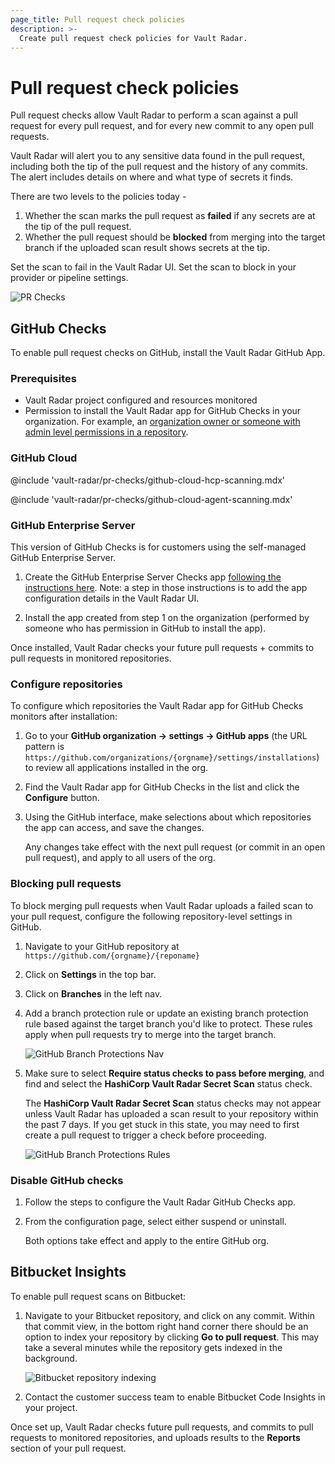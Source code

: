 ```yaml
---
page_title: Pull request check policies
description: >-
  Create pull request check policies for Vault Radar.
---
```


# Pull request check policies

Pull request checks allow Vault Radar to perform a scan against a
pull request for every pull request, and for every new commit to any open pull requests.

Vault Radar will alert you to any sensitive data found in the pull request,
including both the tip of the pull request and the history of any commits. The alert
includes details on where and what type of secrets it finds.

There are two levels to the policies today -

1. Whether the scan marks the pull request as **failed** if any secrets are at the tip of the pull request.
2. Whether the pull request should be **blocked** from merging into the target branch
   if the uploaded scan result shows secrets at the tip.

Set the scan to fail in the Vault Radar UI. Set the scan to block in your provider or pipeline settings.

![PR Checks](/img/docs/vault-radar/pr-checks/pr-checks-1.png)


## GitHub Checks

To enable pull request checks on GitHub, install the Vault Radar GitHub App.

### Prerequisites

- Vault Radar project configured and resources monitored
- Permission to install the Vault Radar app for GitHub Checks in your
  organization. For example, an [organization owner or 
  someone with admin level permissions in a
  repository](https://docs.github.com/en/apps/oauth-apps/building-oauth-apps/differences-between-github-apps-and-oauth-apps#who-can-install-github-apps-and-authorize-oauth-apps).

### GitHub Cloud

<Tabs>
<Tab heading="HCP Scanning">

@include 'vault-radar/pr-checks/github-cloud-hcp-scanning.mdx'

</Tab>
<Tab heading="Agent Scanning">

@include 'vault-radar/pr-checks/github-cloud-agent-scanning.mdx'

</Tab>
</Tabs>

### GitHub Enterprise Server

This version of GitHub Checks is for customers using the self-managed GitHub Enterprise Server.

1. Create the GitHub Enterprise Server Checks app [following the instructions
   here](https://github.com/hashicorp-guides/vault-radar-demo/tree/main/github-app).
   Note: a step in those instructions is to add the app configuration details in the Vault Radar UI.

2. Install the app created from step 1 on the organization (performed by
   someone who has permission in GitHub to install the app).

Once installed, Vault Radar checks your future pull requests + commits to pull requests in monitored repositories.

### Configure repositories

To configure which repositories the Vault Radar app for GitHub Checks monitors after installation:

1. Go to your **GitHub organization → settings → GitHub apps** (the URL pattern
   is `https://github.com/organizations/{orgname}/settings/installations`) to review all
   applications installed in the org.

2. Find the Vault Radar app for GitHub Checks in the list and click the
   **Configure** button.

3. Using the GitHub interface, make selections about which repositories the app can
   access, and save the changes.

   Any changes take effect with the next pull request (or commit in an open pull
   request), and apply to all users of the org.

### Blocking pull requests

To block merging pull requests when Vault Radar uploads a failed scan to your pull request,
configure the following repository-level settings in GitHub.

1. Navigate to your GitHub repository at `https://github.com/{orgname}/{reponame}`

1. Click on **Settings** in the top bar.

1. Click on **Branches** in the left nav.

1. Add a branch protection rule or update an existing branch protection rule based against the target branch you'd like to protect.
   These rules apply when pull requests try to merge into the target branch.

   ![GitHub Branch Protections Nav](/img/docs/vault-radar/pr-checks/github-branch-protections-1.png)

1. Make sure to select **Require status checks to pass before merging**,
   and find and select the **HashiCorp Vault Radar Secret Scan** status check.

   <Note>

   The **HashiCorp Vault Radar Secret Scan** status checks may not appear unless
   Vault Radar has uploaded a scan result to your repository within the past 7 days.
   If you get stuck in this state, you may need to first create a pull request
   to trigger a check before proceeding.

   </Note>

   ![GitHub Branch Protections Rules](/img/docs/vault-radar/pr-checks/github-branch-protections-2.png)

### Disable GitHub checks

1. Follow the steps to configure the Vault Radar GitHub Checks app.

2. From the configuration page, select either suspend or uninstall.

   Both options take effect and apply to the entire GitHub org.

## Bitbucket Insights

To enable pull request scans on Bitbucket:

1. Navigate to your Bitbucket repository, and click on any commit. Within that commit view, in the bottom right hand corner
   there should be an option to index your repository by clicking **Go to pull
   request**. This may take a several minutes while the repository gets indexed
   in the background.

   ![Bitbucket repository indexing](/img/docs/vault-radar/pr-checks/bitbucket-repo-indexing-1.png)

2. Contact the customer success team to enable Bitbucket Code Insights in your project.

Once set up, Vault Radar checks future pull requests, and commits to pull requests to monitored
repositories, and uploads results to the **Reports** section of your pull request.
